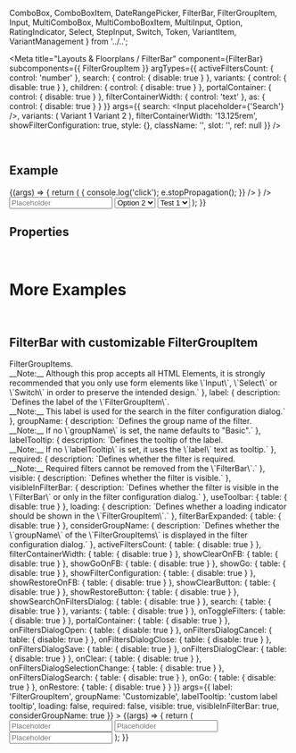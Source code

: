   ComboBox,
  ComboBoxItem,
  DateRangePicker,
  FilterBar,
  FilterGroupItem,
  Input,
  MultiComboBox,
  MultiComboBoxItem,
  MultiInput,
  Option,
  RatingIndicator,
  Select,
  StepInput,
  Switch,
  Token,
  VariantItem,
  VariantManagement
} from '../..';

<Meta
  title="Layouts & Floorplans / FilterBar"
  component={FilterBar}
  subcomponents={{ FilterGroupItem }}
  argTypes={{
    activeFiltersCount: { control: 'number' },
    search: { control: { disable: true } },
    variants: { control: { disable: true } },
    children: { control: { disable: true } },
    portalContainer: { control: { disable: true } },
    filterContainerWidth: { control: 'text' },
    as: { control: { disable: true } }
  }}
  args={{
    search: <Input placeholder={'Search'} />,
    variants: (
      <VariantManagement>
        <VariantItem>Variant 1</VariantItem>
        <VariantItem selected>Variant 2</VariantItem>
      </VariantManagement>
    ),
    filterContainerWidth: '13.125rem',
    showFilterConfiguration: true,
    style: {},
    className: '',
    slot: '',
    ref: null
  }}
/>

<DocsHeader />

<br />

## Example

<Canvas>
  <Story name="Default">
    {(args) => {
      return (
        <FilterBar {...args} showSearchOnFiltersDialog showRestoreButton>
          <FilterGroupItem label="StepInput" visibleInFilterBar={false}>
            <StepInput
              onClick={(e) => {
                console.log('click');
                e.stopPropagation();
              }}
            />
          </FilterGroupItem>
          <FilterGroupItem label="RatingIndicator" required>
            <RatingIndicator />
          </FilterGroupItem>
          <FilterGroupItem label="MultiInput">
            <MultiInput
              tokens={
                <>
                  <Token text="Argentina" />
                  <Token text="Bulgaria" />
                  <Token text="England" />
                  <Token text="Finland" />
                </>
              }
            />
          </FilterGroupItem>
          <FilterGroupItem label="Input">
            <Input placeholder="Placeholder" />
          </FilterGroupItem>
          <FilterGroupItem label="Switch">
            <Switch />
          </FilterGroupItem>
          <FilterGroupItem label="SELECT w/ initial selected">
            <Select>
              <Option>Option 1</Option>
              <Option selected>Option 2</Option>
              <Option>Option 3</Option>
              <Option>Option 4</Option>
            </Select>
          </FilterGroupItem>
          <FilterGroupItem label="SELECT w/o initial selected">
            <Select>
              <Option data-key="Test 1" selected icon="add">
                Test 1
              </Option>
              <Option data-key="Test 2" icon="add">
                Test 2
              </Option>
              <Option data-key="Test 3" icon="add">
                Test 3
              </Option>
              <Option data-key="Test 4" icon="add">
                Test 4
              </Option>
              <Option data-key="Test 5" icon="add">
                Test 5
              </Option>
            </Select>
          </FilterGroupItem>
          <FilterGroupItem label="MultBox w/ initial selected" groupName="Group 1">
            <MultiComboBox>
              <MultiComboBoxItem text="MultiComboBoxItem 1" />
              <MultiComboBoxItem selected text="MultiComboBoxItem 2" />
              <MultiComboBoxItem text="MultiComboBoxItem 3" />
              <MultiComboBoxItem selected text="MultiComboBoxItem 4" />
            </MultiComboBox>
          </FilterGroupItem>
          <FilterGroupItem label="ComboBox w/o initial selected" groupName="Group 2">
            <ComboBox>
              <ComboBoxItem text="ComboBoxItem 1" />
              <ComboBoxItem text="ComboBoxItem 2" />
              <ComboBoxItem text="ComboBoxItem 3" />
              <ComboBoxItem text="ComboBoxItem 4" />
            </ComboBox>
          </FilterGroupItem>
          <FilterGroupItem label="Date Picker" groupName="Group 2">
            <DateRangePicker style={{ minWidth: 'auto' }} />
          </FilterGroupItem>
        </FilterBar>
      );
    }}
  </Story>
</Canvas>

## Properties

<ArgsTable story="Default" />

<br />

# More Examples

<br />

## FilterBar with customizable FilterGroupItem

<Canvas>
  <Story
    name="with customizable FilterGroupItem"
    argTypes={{
      children: {
        description: `Content of the <code>FilterGroupItems</code>.<br />__Note:__ Although this prop accepts all HTML Elements, it is strongly recommended that you only use form elements like \`Input\`, \`Select\` or \`Switch\` in order to preserve the intended design.`
      },
      label: {
        description: `Defines the label of the \`FilterGroupItem\`.<br />__Note:__ This label is used for the search in the filter configuration dialog.`
      },
      groupName: {
        description: `Defines the group name of the filter.<br />__Note:__ If no \`groupName\` is set, the name defaults to "Basic".`
      },
      labelTooltip: {
        description: `Defines the tooltip of the label.<br />__Note:__ If no \`labelTooltip\` is set, it uses the \`label\` text as tooltip.`
      },
      required: {
        description: `Defines whether the filter is required.<br />__Note:__ Required filters cannot be removed from the \`FilterBar\`.`
      },
      visible: { description: `Defines whether the filter is visible.` },
      visibleInFilterBar: {
        description: `Defines whether the filter is visible in the \`FilterBar\` or only in the filter configuration dialog.`
      },
      useToolbar: { table: { disable: true } },
      loading: {
        description: `Defines whether a loading indicator should be shown in the \`FilterGroupItem\`.`
      },
      filterBarExpanded: { table: { disable: true } },
      considerGroupName: {
        description: `Defines whether the \`groupName\` of the \`FilterGroupItems\` is displayed in the filter configuration dialog.`
      },
      activeFiltersCount: { table: { disable: true } },
      filterContainerWidth: { table: { disable: true } },
      showClearOnFB: { table: { disable: true } },
      showGoOnFB: { table: { disable: true } },
      showGo: { table: { disable: true } },
      showFilterConfiguration: { table: { disable: true } },
      showRestoreOnFB: { table: { disable: true } },
      showClearButton: { table: { disable: true } },
      showRestoreButton: { table: { disable: true } },
      showSearchOnFiltersDialog: { table: { disable: true } },
      search: { table: { disable: true } },
      variants: { table: { disable: true } },
      onToggleFilters: { table: { disable: true } },
      portalContainer: { table: { disable: true } },
      onFiltersDialogOpen: { table: { disable: true } },
      onFiltersDialogCancel: { table: { disable: true } },
      onFiltersDialogClose: { table: { disable: true } },
      onFiltersDialogSave: { table: { disable: true } },
      onFiltersDialogClear: { table: { disable: true } },
      onClear: { table: { disable: true } },
      onFiltersDialogSelectionChange: { table: { disable: true } },
      onFiltersDialogSearch: { table: { disable: true } },
      onGo: { table: { disable: true } },
      onRestore: { table: { disable: true } }
    }}
    args={{
      label: 'FilterGroupItem',
      groupName: 'Customizable',
      labelTooltip: 'custom label tooltip',
      loading: false,
      required: false,
      visible: true,
      visibleInFilterBar: true,
      considerGroupName: true
    }}
  >
    {(args) => {
      return (
        <FilterBar showFilterConfiguration considerGroupName showSearchOnFiltersDialog>
          <FilterGroupItem
            label={args.label}
            groupName={args.groupName}
            labelTooltip={args.labelTooltip}
            loading={args.loading}
            required={args.required}
            visible={args.visible}
            visibleInFilterBar={args.visibleInFilterBar}
            considerGroupName={args.considerGroupName}
          >
            <Input placeholder="Placeholder" />
          </FilterGroupItem>
          <FilterGroupItem label="Filter 1" groupName="Not customizable">
            <Input placeholder="Placeholder" />
          </FilterGroupItem>
          <FilterGroupItem label="Filter 2" groupName="Not customizable">
            <Input placeholder="Placeholder" />
          </FilterGroupItem>
        </FilterBar>
      );
    }}
  </Story>
</Canvas>

<ArgsTable story="with customizable FilterGroupItem" />

<Footer />
